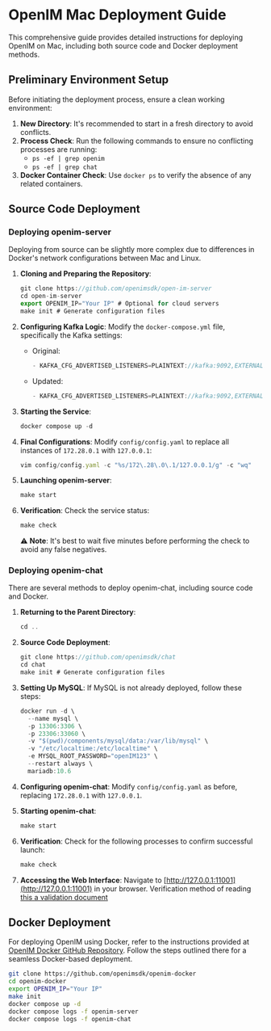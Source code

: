 # OpenIM Mac Deployment Guide

This comprehensive guide provides detailed instructions for deploying OpenIM on Mac, including both source code and Docker deployment methods.

## Preliminary Environment Setup

Before initiating the deployment process, ensure a clean working environment:

1. **New Directory**: It's recommended to start in a fresh directory to avoid conflicts.
2. **Process Check**: Run the following commands to ensure no conflicting processes are running:
   - `ps -ef | grep openim`
   - `ps -ef | grep chat`
3. **Docker Container Check**: Use `docker ps` to verify the absence of any related containers.

## Source Code Deployment

### Deploying openim-server

Deploying from source can be slightly more complex due to differences in Docker's network configurations between Mac and Linux.

1. **Cloning and Preparing the Repository**:
   ```jsx
   git clone https://github.com/openimsdk/open-im-server
   cd open-im-server
   export OPENIM_IP="Your IP" # Optional for cloud servers
   make init # Generate configuration files
   ```

2. **Configuring Kafka Logic**: Modify the `docker-compose.yml` file, specifically the Kafka settings:
   - Original:
     ```jsx
     - KAFKA_CFG_ADVERTISED_LISTENERS=PLAINTEXT://kafka:9092,EXTERNAL://${DOCKER_BRIDGE_GATEWAY:-172.28.0.1}:${KAFKA_PORT:-19094}
     ```
   - Updated:
     ```jsx
     - KAFKA_CFG_ADVERTISED_LISTENERS=PLAINTEXT://kafka:9092,EXTERNAL://127.0.0.1:${KAFKA_PORT:-19094}
     ```

3. **Starting the Service**:
   ```jsx
   docker compose up -d
   ```

4. **Final Configurations**: Modify `config/config.yaml` to replace all instances of `172.28.0.1` with `127.0.0.1`:
   ```jsx
   vim config/config.yaml -c "%s/172\.28\.0\.1/127.0.0.1/g" -c "wq"
   ```

5. **Launching openim-server**:
   ```jsx
   make start
   ```

6. **Verification**: Check the service status:
   ```jsx
   make check
   ```
   ⚠️ **Note**: It's best to wait five minutes before performing the check to avoid any false negatives.

### Deploying openim-chat

There are several methods to deploy openim-chat, including source code and Docker.

1. **Returning to the Parent Directory**:
   ```jsx
   cd ..
   ```

2. **Source Code Deployment**:
   ```jsx
   git clone https://github.com/openimsdk/chat
   cd chat
   make init # Generate configuration files
   ```

3. **Setting Up MySQL**: If MySQL is not already deployed, follow these steps:
   ```jsx
   docker run -d \
     --name mysql \
     -p 13306:3306 \
     -p 23306:33060 \
     -v "$(pwd)/components/mysql/data:/var/lib/mysql" \
     -v "/etc/localtime:/etc/localtime" \
     -e MYSQL_ROOT_PASSWORD="openIM123" \
     --restart always \
     mariadb:10.6
   ```

4. **Configuring openim-chat**: Modify `config/config.yaml` as before, replacing `172.28.0.1` with `127.0.0.1`.

5. **Starting openim-chat**:
   ```jsx
   make start
   ```

6. **Verification**: Check for the following processes to confirm successful launch:
   ```jsx
   make check
   ```

7. **Accessing the Web Interface**: Navigate to [http://127.0.0.1:11001](http://127.0.0.1:11001) in your browser. Verification method of reading [this a validation document](https://docs.openim.io/guides/gettingStarted/quickTestServer)

## Docker Deployment

For deploying OpenIM using Docker, refer to the instructions provided at [OpenIM Docker GitHub Repository](https://github.com/openimsdk/openim-docker). Follow the steps outlined there for a seamless Docker-based deployment.

```bash
git clone https://github.com/openimsdk/openim-docker
cd openim-docker
export OPENIM_IP="Your IP"
make init
docker compose up -d 
docker compose logs -f openim-server
docker compose logs -f openim-chat
```

